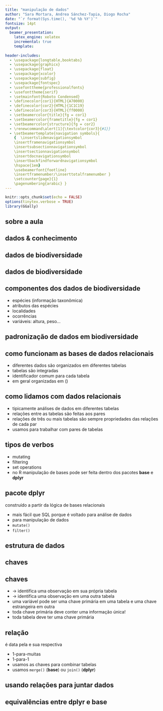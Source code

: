 ```yaml
---
title: "manipulação de dados"
author: "Sara Mortara, Andrea Sánchez-Tapia, Diogo Rocha"
date: "`r format(Sys.time(), '%d %b %Y')`"
fontsize: 14pt
output: 
  beamer_presentation:
    latex_engine: xelatex 
    incremental: true
    template:
    
header-includes:
  - \usepackage{longtable,booktabs}
  - \usepackage{graphicx}
  - \usepackage{float}
  - \usepackage{xcolor}
  - \usepackage{subfig}
  - \usepackage{fontspec}
  - \usefonttheme{professionalfonts} 
  - \usefonttheme{serif} 
  - \setmainfont{Roboto Condensed}
  - \definecolor{cor1}{HTML}{A70000}
  - \definecolor{cor2}{HTML}{1C1C19} 
  - \definecolor{cor3}{HTML}{ff0000}
  - \setbeamercolor{title}{fg = cor1}
  - \setbeamercolor{frametitle}{fg = cor1}
  - \setbeamercolor{structure}{fg = cor2}
  - \renewcommand\alert[1]{\textcolor{cor3}{#1}}
  - \setbeamertemplate{navigation symbols}{
    {  \insertslidenavigationsymbol 
    \insertframenavigationsymbol   
    \insertsubsectionnavigationsymbol  
    \insertsectionnavigationsymbol
    \insertdocnavigationsymbol  
    \insertbackfindforwardnavigationsymbol 
    \hspace{1em}  
    \usebeamerfont{footline} 
    \insertframenumber/\inserttotalframenumber }
    \setcounter{page}{1} 
    \pagenumbering{arabic} }
---
```


```r
knitr::opts_chunk$set(echo = FALSE)
options(tinytex.verbose = TRUE)
library(GGally)
```

## sobre a aula

\Large
\tableofcontents

## 

\section{1. dados de biodiversidade}


## dados & conhecimento

\center 
\only<1>{\includegraphics[width = 9cm]{figs/Data-Wisdom.jpg}}
\only<2>{\includegraphics[width = 9cm]{figs/DIKW-Pyramid.png}}

## dados de biodiversidade
\framesubtitle{museus \& herbários}

\includegraphics[width=6cm]{figs/mz_ictio.jpg}
\hfill
\includegraphics[width=4cm]{figs/herbarioRB.jpg}

## dados de biodiversidade
\framesubtitle{amostragem}

\center
\includegraphics[width=4cm]{figs/peic.jpg}

## componentes dos dados de biodiversidade

+ espécies (informação taxonômica)
+ atributos das espécies
+ localidades
+ ocorrências
+ variáveis: altura, peso... 

## padronização de dados em biodiversidade 
\framesubtitle{\href{https://dwc.tdwg.org/}{\underline{Darwin Core}}}

\center 
\only<1>{
facilitar o compartilhamento da informação sobre diversidade biológica \\

\vspace{1cm}

\includegraphics[scale = .6]{figs/darwin.jpeg}}
\only<2>{\includegraphics[scale = .3]{figs/dwc_scheme.png}}

## 

\section{2. bases de dados relacionais}

## como funcionam as bases de dados relacionais

+ diferentes dados são organizados em diferentes tabelas
+ tabelas são integradas
+ identificador comum para cada tabela
+ em geral organizadas em \alert{SQL} (\emph{Structured Query Language})

## como lidamos com dados relacionais

+ tipicamente análises de dados em diferentes tabelas
+ relações entre as tabelas são feitas aos pares
+ relações de três ou mais tabelas são sempre propriedades das relações de cada par
+ usamos \alert{verbos} para trabalhar com pares de tabelas

## tipos de verbos

+ mutating
+ filtering
+ set operations
+ no R manipulação de bases pode ser feita dentro dos pacotes __base__ e __dplyr__

## pacote __dplyr__

\includegraphics[scale = .06]{figs/dplyr.png} construído a partir da lógica de bases relacionais

\vspace{1cm}

+ mais fácil que SQL porque é voltado para análise de dados
+ \alert{gramática} para manipulação de dados
+ `mutate()`
+ `filter()`

## estrutura de dados

\center
\includegraphics[scale = .5]{figs/dplyr2.png}

## chaves

\center
\includegraphics[scale = .25]{figs/database_byhand.jpg}

## chaves 

+ \alert{chave primária} $\rightarrow$ identifica uma observação em sua própria tabela
+ \alert{chave estrangeira} $\rightarrow$ identifica uma observação em uma outra tabela
+ uma variável pode ser uma chave primária em uma tabela e uma chave estrangeira em outra
+ toda chave primária deve conter uma informação única!
+ toda tabela deve ter uma chave primária

## relação

é data pela \alert{chave primária} e sua respectiva \alert{chave estrangeira}

\vspace{1cm}

+ 1-para-muitas
+ 1-para-1
+ usamos as chaves para combinar tabelas
+ usamos `merge()` (__base__) ou `join()` (__dplyr__) 

## usando relações para juntar dados

\center
\includegraphics[scale = .4]{figs/join.png}

## equivalências entre __dplyr__ e __base__
